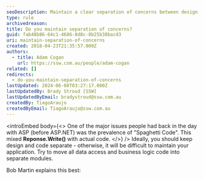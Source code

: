 ```yaml
---
seoDescription: Maintain a clear separation of concerns between design and code to ensure easy maintenance of your application.
type: rule
archivedreason:
title: Do you maintain separation of concerns?
guid: fab48b86-64c1-4686-8d8c-8b25b38bacd3
uri: maintain-separation-of-concerns
created: 2018-04-23T21:35:57.000Z
authors:
  - title: Adam Cogan
    url: https://ssw.com.au/people/adam-cogan
related: []
redirects:
  - do-you-maintain-separation-of-concerns
lastUpdated: 2024-06-08T03:27:17.000Z
lastUpdatedBy: Brady Stroud [SSW]
lastUpdatedByEmail: bradystroud@ssw.com.au
createdBy: TiagoAraujo
createdByEmail: TiagoAraujo@ssw.com.au
---
```


<introEmbed
  body={<>
One of the major issues people had back in the day with ASP (before ASP.NET) was the prevalence of "Spaghetti Code". This mixed **Reponse.Write()** with actual code.
  </>}
/>
Ideally, you should keep design and code separate - otherwise, it will be difficult to maintain your application. Try to move all data access and business logic code into separate modules.

Bob Martin explains this best:

<youtubeEmbed url="https://www.youtube.com/embed/WpkDN78P884" description="" />
